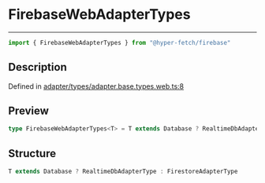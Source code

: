 

# FirebaseWebAdapterTypes

<div class="api-docs__separator" data-reactroot="">

---

</div><div class="api-docs__import" data-reactroot="">

```ts
import { FirebaseWebAdapterTypes } from "@hyper-fetch/firebase"
```

</div><div class="api-docs__section">

## Description

</div><div class="api-docs__description"><span class="api-docs__do-not-parse">



</span></div><p class="api-docs__definition">

Defined in [adapter/types/adapter.base.types.web.ts:8](https://github.com/BetterTyped/hyper-fetch/blob/c3e2c45/packages/adapter-firebase/src/adapter/types/adapter.base.types.web.ts#L8)

</p><div class="api-docs__section">

## Preview

</div><div class="api-docs__preview type single">

```ts
type FirebaseWebAdapterTypes<T> = T extends Database ? RealtimeDbAdapterType : FirestoreAdapterType;
```

</div><div class="api-docs__section">

## Structure

</div><div class="api-docs__returns">

```ts
T extends Database ? RealtimeDbAdapterType : FirestoreAdapterType
```

</div>